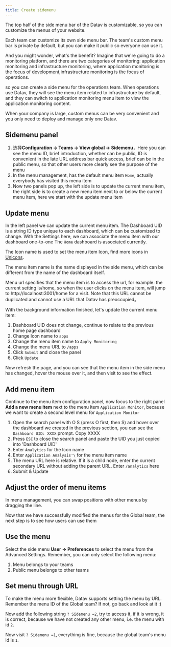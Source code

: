 ```yaml
---
title: Create sidemenu
---
```




The top half of the side menu bar of the Datav is customizable, so you can customize the menus of your website.

Each team can customize its own side menu bar. The team's custom menu bar is private by default, but you can make it public so everyone can use it.

And you might wonder, what's the benefit? Imagine that we're going to do a monitoring platform, and there are two categories of monitoring: application monitoring and infrastructure monitoring, where application monitoring is the focus of development,infrastructure monitoring is the focus of operations.

so you can create a side menu for the operations team. When operations use Datav, they will see the menu item related to infrastructure by default, and they can switch to  application monitoring menu item to view the application monitoring content.

When your company is large, custom menus can be very convenient and you only need to deploy and manage only one  Datav.


## Sidemenu panel
1. 选择**Configuration -> Teams -> View global -> Sidemenu**，Here you can see the menu ID, brief introduction, whether can be public, ID is convenient in the late URL address bar quick access, brief can be in the public menu, so that other users more clearly see the purpose of the menu
2. In the menu management, has the default menu item `Home`, actually everybody has visited this menu item
3. Now two panels pop up, the left side is to update the current menu item, the right side is to create a new menu item next to or below the current menu item, here we start with the update menu item

## Update menu
In the left panel we can update the current menu item. The Dashboard UID is a string ID type unique to each dashboard, which can be customized to change. With the Settings here, we can associate the menu item with our dashboard one-to-one
The `Home` dashboard is associated currently.


The Icon name is used to set the menu item Icon, find more icons in [Unicons](https://iconscout.com/unicons/explore/line).

The menu item name is the name displayed in the side menu, which can be different from the name of the dashboard itself.

Menu url specifies that the menu item is to access the url, for example: the current setting is/home, so when the user clicks on the menu item, will jump to http://localhost:3001/home for a visit.
<TipCompat>Note that this URL cannot be duplicated and cannot use a URL that Datav has preoccupied</TipCompat>。

With the background information finished, let's update the current menu item:
1. Dashboard UID does not change, continue to relate to the previous home page dashboard
2. Change Icon name to `apps`
3. Change the menu item name to `Apply Monitoring`
4. Change the menu URL to `/apps`
5. Click `Submit` and close the panel
6. Click `Update`

Now refresh the page, and you can see that the menu item in the side menu has changed, hover the mouse over it, and then visit to see the effect.


## Add menu item
Continue to the menu item configuration panel, now focus to the right panel **Add a new menu item** next to the menu item `Application Monitor`, because we want to create a second level menu for `Application Monitor`
1. Open the search panel with O S (press O first, then S) and hover over the dashboard we created in the previous section, you can  see the `Dashboard UID: XXXX` prompt. Copy XXXX
2. Press `ESC` to close the search panel and paste the UID you just copied into 'Dashboard UID'
3. Enter `Analytics` for the Icon name
4. Enter `Application Analysis'\` for the menu item name
5. The menu URL here is relative. If it is a child node, enter the current secondary URL without adding the parent URL. Enter `/analytics` here
6. Submit & Update


## Adjust the order of menu items
In menu management, you can swap positions with other menus by dragging the line.

Now that we have successfully modified the menus for the Global team, the next step is to see how users can use them

## Use the menu
Select the side menu **User -> Preferences** to select the menu from the Advanced Settings. Remember, you can only select the following menu:
1. Menu belongs to your teams
2. Public menu belongs to other teams


## Set menu through URL
To make the menu more flexible, Datav supports setting the menu by URL. Remember the menu ID of the Global team? If not, go back and look at it :)

Now add the following string `? Sidemenu =2`, try to access it, if it is wrong, it is correct, because we have not created any other menu, i.e. the menu with id `2`.

Now visit `? Sidemenu =1`, everything is fine, because the global team's menu id is `1`.